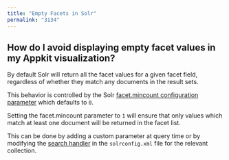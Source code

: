 ```yaml
---
title: "Empty Facets in Solr"
permalink: "3134"
---
```


## How do I avoid displaying empty facet values in my Appkit visualization?

By default Solr will return all the facet values for a given facet field, regardless of whether they match any documents in the result sets.

This behavior is controlled by the Solr [facet.mincount configuration parameter](https://cwiki.apache.org/confluence/display/solr/Faceting#Faceting-Thefacet.mincountParameter) which defaults to `0`.

Setting the facet.mincount parameter to `1` will ensure that only values which match at least one document will be returned in the facet list.

This can be done by adding a custom parameter at query time or by modifying the [search handler](https://cwiki.apache.org/confluence/display/solr/RequestHandlers+and+SearchComponents+in+SolrConfig#RequestHandlersandSearchComponentsinSolrConfig-SearchHandlers) in the `solrconfig.xml` file for the relevant collection.